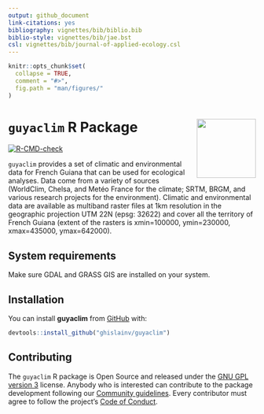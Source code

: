 ```yaml
---
output: github_document
link-citations: yes
bibliography: vignettes/bib/biblio.bib
biblio-style: vignettes/bib/jae.bst
csl: vignettes/bib/journal-of-applied-ecology.csl
---
```


<!-- README.md is generated from README.Rmd. Please edit that file -->

```r
knitr::opts_chunk$set(
  collapse = TRUE,
  comment = "#>",
  fig.path = "man/figures/"
)
```

# `guyaclim` R Package <img src="man/figures/logo.png" align="right" alt="" width="120" />

[![R-CMD-check](https://github.com/ghislainv/guyaclim/workflows/R-CMD-check/badge.svg)](https://github.com/ghislainv/guyaclim/actions)

`guyaclim` provides a set of climatic and environmental data for French Guiana that can be used for ecological analyses. Data come from a variety of sources (WorldClim, Chelsa, and Metéo France for the  climate; SRTM, BRGM, and various research projects for the environment). Climatic and environmental data are available as multiband raster files at 1km resolution in the geographic projection UTM 22N (epsg: 32622) and cover all the territory of French Guiana (extent of the rasters is xmin=100000, ymin=230000, xmax=435000, ymax=642000).

## System requirements

Make sure GDAL and GRASS GIS are installed on your system.

## Installation

You can install **guyaclim** from [GitHub](https://github.com/ghislainv/guyaclim) with:

```r
devtools::install_github("ghislainv/guyaclim")
```

## Contributing

The `guyaclim` R package is Open Source and released under the [GNU GPL version 3](https://www.gnu.org/licenses/gpl-3.0.en.html) license. Anybody who is interested can contribute to the package development following our [Community guidelines](articles/Contributing.html). Every contributor must agree to follow the project’s [Code of Conduct](articles/Code_of_conduct.html).
